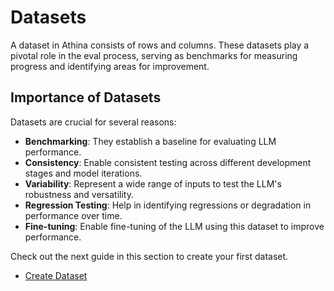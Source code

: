 # Datasets

A dataset in Athina consists of rows and columns. These datasets play a pivotal role in the eval process, serving as benchmarks for measuring progress and identifying areas for improvement.

## Importance of Datasets

Datasets are crucial for several reasons:

- **Benchmarking**: They establish a baseline for evaluating LLM performance.
- **Consistency**: Enable consistent testing across different development stages and model iterations.
- **Variability**: Represent a wide range of inputs to test the LLM's robustness and versatility.
- **Regression Testing**: Help in identifying regressions or degradation in performance over time.
- **Fine-tuning**: Enable fine-tuning of the LLM using this dataset to improve performance.

Check out the next guide in this section to create your first dataset.

- [Create Dataset](/datasets/create_dataset)
